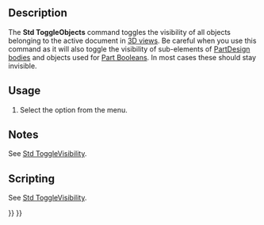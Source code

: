 <languages/>
<translate>

<!--T:1-->
{{Docnav
|[[Std_SelectVisibleObjects|SelectVisibleObjects]]
|[[Std_ShowObjects|ShowObjects]]
|[[Std_View_Menu|Std View Menu]]
|IconL=Std_SelectVisibleObjects.svg
|IconR=Std_ShowObjects.svg
|IconC=Freecad.svg
}}

<!--T:2-->
{{GuiCommand
|Name=Std ToggleObjects
|MenuLocation=View → Visibility → Toggle all objects
|Workbenches=All
|SeeAlso=[[Std_ToggleVisibility|Std ToggleVisibility]], [[Std_ShowSelection|Std ShowSelection]], [[Std_HideSelection|Std HideSelection]], [[Std_ShowObjects|Std ShowObjects]], [[Std_HideObjects|Std HideObjects]]
}}

==Description== <!--T:3-->

<!--T:4-->
The '''Std ToggleObjects''' command toggles the visibility of all objects belonging to the active document in [[3D_view|3D views]]. Be careful when you use this command as it will also toggle the visibility of sub-elements of [[PartDesign_Body|PartDesign bodies]] and objects used for [[Part_Boolean|Part Booleans]]. In most cases these should stay invisible.

==Usage== <!--T:5-->

<!--T:6-->
# Select the {{MenuCommand|View → Visibility → [[Image:Std_ToggleObjects.svg|16px]] Toggle all objects}} option from the menu.

==Notes== <!--T:7-->

<!--T:13-->
See [[Std_ToggleVisibility#Notes|Std ToggleVisibility]].

==Scripting== <!--T:9-->

<!--T:14-->
See [[Std_ToggleVisibility#Scripting|Std ToggleVisibility]].


<!--T:12-->
{{Docnav
|[[Std_SelectVisibleObjects|SelectVisibleObjects]]
|[[Std_ShowObjects|ShowObjects]]
|[[Std_View_Menu|Std View Menu]]
|IconL=Std_SelectVisibleObjects.svg
|IconR=Std_ShowObjects.svg
|IconC=Freecad.svg
}}

</translate>
{{Std_Base_navi{{#translation:}}}}
{{Userdocnavi{{#translation:}}}}
